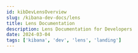 ```yaml
---
id: kibDevLensOverview
slug: /kibana-dev-docs/lens
title: Lens Documentation
description: Lens Documentation for Developers
date: 2024-03-04
tags: ['kibana', 'dev', 'lens', 'landing']
---
```


<DocLandingHero
  title="Welcome to Lens docs!"
  description="👋 Here you will find documentation about all the things related to lens. Feel free to look around and ask questions!"
/>
